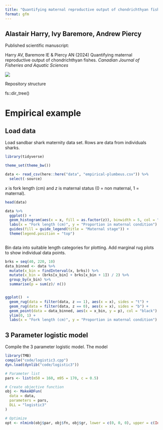 ```yaml
---
title: "Quantifying maternal reproductive output of chondrichthyan fishes"
format: gfm
---
```


## Alastair Harry, Ivy Baremore, Andrew Piercy

Published scientific manuscript:

Harry AV, Baremore IE & Piercy AN (2024) Quantifying maternal reproductive output of chondrichthyan fishes. *Canadian Journal of Fisheries and Aquatic Sciences*

![](https://mc06.manuscriptcentral.com/societyimages/cjfas-pubs/scholarOne-CJFAS_en_US.png)

Repository structure

fs::dir_tree()

# Empirical example

## Load data

Load sandbar shark maternity data set. Rows are data from individuals sharks.

```r
library(tidyverse)

theme_set(theme_bw())

data <- read_csv(here::here("data", "empirical-plumbeus.csv")) %>% 
  select(-source)

```

*x* is fork length (cm) and *z* is maternal status (0 = non maternal, 1 = maternal).

```r
head(data)
```


```r
data %>% 
  ggplot() + 
  geom_histogram(aes(x = x, fill = as.factor(z)), binwidth = 5, col = "black") +
  labs(x = "Fork length (cm)", y = "Proportion in maternal condition") + 
  guides(fill = guide_legend(title = "Maternal stage")) + 
  theme(legend.position = "top")
  
```

Bin data into suitable length categories for plotting. Add marginal rug plots to show individual data points.

```r
brks = seq(40, 220, 10)
data_binned <- data %>%
  mutate(x_bin = findInterval(x, brks)) %>% 
  mutate(x_bin = (brks[x_bin] + brks[x_bin + 1]) / 2) %>% 
  group_by(x_bin) %>%
  summarise(p = sum(z)/ n())


ggplot()  + 
  geom_rug(data = filter(data, z == 1), aes(x = x), sides = "t") +
  geom_rug(data = filter(data, z == 0), aes(x = x), sides = "b") +
  geom_point(data = data_binned, aes(x = x_bin, y = p), col = "black") + 
  ylim(0, 1) +
  labs(x = "Fork length (cm)", y = "Proportion in maternal condition")
```


## 3 Parameter logistic model

Compile the 3 parameter logistic model. The model

```r
library(TMB)
compile("code/logistic3.cpp")
dyn.load(dynlib("code/logistic3"))
```

```r



# Parameter list
pars <- list(m50 = 160, m95 = 170, c = 0.5)

# Create objective function
obj <- MakeADFun(
  data = data,
  parameters = pars,
  DLL = "logistic3"
)

# Optimize
opt <- nlminb(obj$par, obj$fn, obj$gr, lower = c(0, 0, 0), upper = c(Inf, Inf, 1))
```
